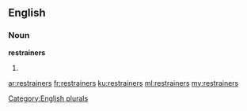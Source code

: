 ==English==

===Noun===
'''restrainers'''

# {{plural of|restrainer}}

[[Category:English plurals]]

[[ar:restrainers]]
[[fr:restrainers]]
[[ku:restrainers]]
[[ml:restrainers]]
[[my:restrainers]]